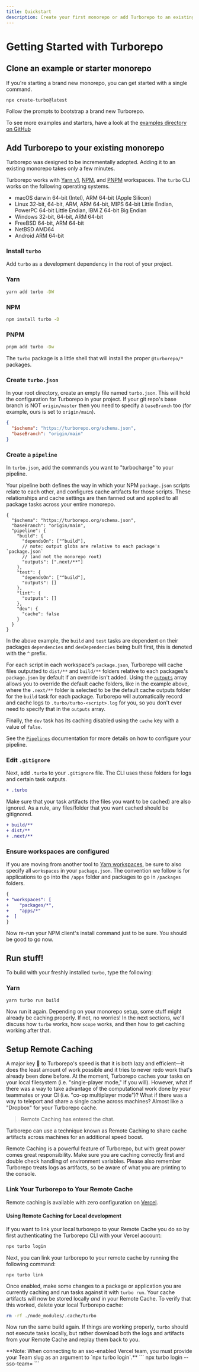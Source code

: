 ```yaml
---
title: Quickstart
description: Create your first monorepo or add Turborepo to an existing project.
---
```



# Getting Started with Turborepo

## Clone an example or starter monorepo

If you're starting a brand new monorepo, you can get started with a single command.

```sh
npx create-turbo@latest
```

Follow the prompts to bootstrap a brand new Turborepo.

To see more examples and starters, have a look at the [examples directory on GitHub](https://github.com/vercel/turborepo/blob/main/examples)

## Add Turborepo to your existing monorepo

Turborepo was designed to be incrementally adopted. Adding it to an existing monorepo takes only a few minutes.

Turborepo works with [Yarn v1](https://classic.yarnpkg.com/lang/en/), [NPM](https://npmjs.com), and [PNPM](https://pnpm.io/) workspaces. The `turbo` CLI works on the following operating systems.

- macOS darwin 64-bit (Intel), ARM 64-bit (Apple Silicon)
- Linux 32-bit, 64-bit, ARM, ARM 64-bit, MIPS 64-bit Little Endian, PowerPC 64-bit Little Endian, IBM Z 64-bit Big Endian
- Windows 32-bit, 64-bit, ARM 64-bit
- FreeBSD 64-bit, ARM 64-bit
- NetBSD AMD64
- Android ARM 64-bit

### Install `turbo`

Add `turbo` as a development dependency in the root of your project.

### Yarn

```bash
yarn add turbo -DW
```

### NPM

```bash
npm install turbo -D
```

### PNPM

```bash
pnpm add turbo -Dw
```

The `turbo` package is a little shell that will install the proper `@turborepo/*` packages.

### Create `turbo.json`

In your root directory, create an empty file named `turbo.json`.
This will hold the configuration for Turborepo in your project.
If your git repo's base branch is NOT `origin/master` then you need to specify a `baseBranch` too (for example, ours is set to `origin/main`).

```json
{
  "$schema": "https://turborepo.org/schema.json",
  "baseBranch": "origin/main"
}
```

### Create a `pipeline`

In `turbo.json`, add the commands you want to "turbocharge" to your pipeline.

Your pipeline both defines the way in which your NPM `package.json` scripts relate to each other, and configures cache artifacts for those scripts. These relationships and cache settings are then fanned out and applied to all package tasks across your entire monorepo.

```jsonc
{
  "$schema": "https://turborepo.org/schema.json",
  "baseBranch": "origin/main",
  "pipeline": {
    "build": {
      "dependsOn": ["^build"],
      // note: output globs are relative to each package's `package.json`
      // (and not the monorepo root)
      "outputs": [".next/**"]
    },
    "test": {
      "dependsOn": ["^build"],
      "outputs": []
    },
    "lint": {
      "outputs": []
    },
    "dev": {
      "cache": false
    }
  }
}
```

In the above example, the `build` and `test` tasks are dependent on their packages `dependencies` and `devDependencies` being built first, this is denoted with the `^` prefix.

For each script in each workspace's `package.json`, Turborepo will cache files outputted to `dist/**` and `build/**` folders relative to each packages's `package.json` by default if an override isn't added. Using the [`outputs`](./features/caching#configuring-cache-outputs-1) array allows you to override the default cache folders,
like in the example above, where the `.next/**` folder is selected to be the default cache outputs folder for the `build` task for each package. Turborepo will automatically record and cache logs to `.turbo/turbo-<script>.log` for you, so you don't ever need to specify that in the `outputs` array.

Finally, the `dev` task has its caching disabled using the `cache` key with a value of `false`.

See the [`Pipelines`](./features/pipelines) documentation for more details on how to configure your pipeline.

### Edit `.gitignore`

Next, add `.turbo` to your `.gitignore` file. The CLI uses these folders for logs and certain task outputs.

```diff
+ .turbo
```

Make sure that your task artifacts (the files you want to be cached) are also ignored. As a rule, any files/folder that you want cached should be gitignored.

```diff
+ build/**
+ dist/**
+ .next/**
```

### Ensure workspaces are configured

If you are moving from another tool to [Yarn workspaces](https://classic.yarnpkg.com/en/docs/workspaces/), be sure to also specify all `workspaces` in your `package.json`. The convention we follow is for applications to go into the `/apps` folder and packages to go in `/packages` folders.

```diff
{
+ "workspaces": [
+    "packages/*",
+    "apps/*"
+  ]
}
```

Now re-run your NPM client's install command just to be sure. You should be good to go now.

## Run stuff!

To build with your freshly installed `turbo`, type the following:

### Yarn

```sh
yarn turbo run build
```

Now run it again. Depending on your monorepo setup, some stuff might already be caching properly. If not, no worries! In the next sections, we'll discuss how `turbo` works, how `scope` works, and then how to get caching working after that.

## Setup Remote Caching <Beta/>

A major key 🔑 to Turborepo's speed is that it is both lazy and efficient—it does the least amount of work possible and it tries to never redo work that's already been done before.
At the moment, Turborepo caches your tasks on your local filesystem (i.e. "single-player mode," if you will). However, what if there was a way to take advantage of the computational work done by your teammates or your CI (i.e. "co-op multiplayer mode")? What if there was a way to teleport and share a single cache across machines? Almost like a "Dropbox" for your Turborepo cache.

> Remote Caching has entered the chat.

Turborepo can use a technique known as Remote Caching to share cache artifacts across machines for an additional speed boost.

<Callout type="error">
  Remote Caching is a powerful feature of Turborepo, but with great power comes great responsibility. Make sure you are caching correctly first and double check handling of environment variables. Please also remember Turborepo treats logs as artifacts, so be aware of what you are printing to the console.
</Callout>

### Link Your Turborepo to Your Remote Cache

Remote caching is available with zero configuration on [Vercel](https://vercel.com?utm_source=turborepo.org&utm_medium=referral&utm_campaign=docs-link).

#### Using Remote Caching for Local development

If you want to link your local turborepo to your Remote Cache you do so by first authenticating the Turborepo CLI with your Vercel account:

```sh
npx turbo login
```

Next, you can link your turborepo to your remote cache by running the following command:

```
npx turbo link
```

Once enabled, make some changes to a package or application you are currently caching and run tasks against it with `turbo run`.
Your cache artifacts will now be stored locally _and_ in your Remote Cache. To verify that this worked, delete your local Turborepo cache:

```sh
rm -rf ./node_modules/.cache/turbo
```

Now run the same build again. If things are working properly, `turbo` should not execute tasks locally, but rather download both the logs and artifacts from your Remote Cache and replay them back to you.

<Callout>
  **Note: When connecting to an sso-enabled Vercel team, you must provide your Team slug as an argument to `npx turbo login`.**
</Callout>
```
npx turbo login --sso-team=<team-slug>
```
